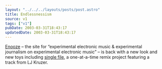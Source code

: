 ```yaml
---
layout: "../../../layouts/posts/post.astro"
title: Endlessnessism
source: v1
tags: ["v1"]
pubDate: 2003-03-31T18:43:17
updatedDate: 2003-03-31T18:43:17
---
```


[Enooze][1] &#8211; the site for &#8220;experimental electronic music & experimental journalism on experimental electronic music&#8221; &#8211; is back with a new look and new toys including [single file][2], a one-at-a-time remix project featuring a track from LJ Kruzer.

[1]: http://www.enooze.com/
[2]: http://remix.enooze.com/ "remix.enooze.com: single file"
